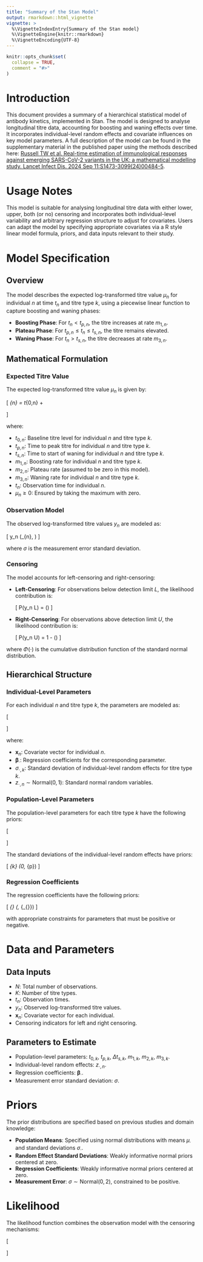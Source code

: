 ```yaml
---
title: "Summary of the Stan Model"
output: rmarkdown::html_vignette
vignette: >
  %\VignetteIndexEntry{Summary of the Stan model}
  %\VignetteEngine{knitr::rmarkdown}
  %\VignetteEncoding{UTF-8}
---
```


```r
knitr::opts_chunk$set(
  collapse = TRUE,
  comment = "#>"
)
```

# Introduction

This document provides a summary of a hierarchical statistical model of antibody kinetics, implemented in Stan. The model is designed to analyse longitudinal titre data, accounting for boosting and waning effects over time. It incorporates individual-level random effects and covariate influences on key model parameters. A full description of the model can be found in the supplementary material in the published paper using the methods described here:
[Russell TW et al. Real-time estimation of immunological responses against emerging SARS-CoV-2 variants in the UK: a mathematical modelling study. Lancet Infect Dis. 2024 Sep 11:S1473-3099(24)00484-5](https://doi.org/10.1016/s1473-3099(24)00484-5).

# Usage Notes

This model is suitable for analysing longitudinal titre data with either lower, upper, both (or no) censoring and incorporates both individual-level variability and arbitrary regression structure to adjust for covariates. Users can adapt the model by specifying appropriate covariates via a R style linear model formula, priors, and data inputs relevant to their study.

# Model Specification

## Overview

The model describes the expected log-transformed titre value $\mu_{n}$ for individual $n$ at time $t_n$ and titre type $k$, using a piecewise linear function to capture boosting and waning phases:

- **Boosting Phase**: For $t_n < t_{p,n}$, the titre increases at rate $m_{1,n}$.
- **Plateau Phase**: For $t_{p,n} \leq t_n \leq t_{s,n}$, the titre remains elevated.
- **Waning Phase**: For $t_n > t_{s,n}$, the titre decreases at rate $m_{3,n}$.

## Mathematical Formulation

### Expected Titre Value

The expected log-transformed titre value $\mu_{n}$ is given by:

\[
\mu_{n} = t_{0,n} + \begin{cases}
m_{1,n} \cdot t_n, & \text{if } t_n < t_{p,n} \\
m_{1,n} \cdot t_{p,n} + m_{2,n} \cdot (t_n - t_{p,n}), & \text{if } t_{p,n} \leq t_n \leq t_{s,n} \\
m_{1,n} \cdot t_{p,n} + m_{2,n} \cdot (t_{s,n} - t_{p,n}) + m_{3,n} \cdot (t_n - t_{s,n}), & \text{if } t_n > t_{s,n}
\end{cases}
\]

where:

- $t_{0,n}$: Baseline titre level for individual $n$ and titre type $k$.
- $t_{p,n}$: Time to peak titre for individual $n$ and titre type $k$.
- $t_{s,n}$: Time to start of waning for individual $n$ and titre type $k$.
- $m_{1,n}$: Boosting rate for individual $n$ and titre type $k$.
- $m_{2,n}$: Plateau rate (assumed to be zero in this model).
- $m_{3,n}$: Waning rate for individual $n$ and titre type $k$.
- $t_n$: Observation time for individual $n$.
- $\mu_{n} \geq 0$: Ensured by taking the maximum with zero.

### Observation Model

The observed log-transformed titre values $y_n$ are modeled as:

\[
y_n \sim \text{Normal}(\mu_{n}, \sigma)
\]

where $\sigma$ is the measurement error standard deviation.

### Censoring

The model accounts for left-censoring and right-censoring:

- **Left-Censoring**: For observations below detection limit $L$, the likelihood contribution is:

  \[
  P(y_n \leq L) = \Phi\left(\dfrac{L - \mu_{n}}{\sigma}\right)
  \]

- **Right-Censoring**: For observations above detection limit $U$, the likelihood contribution is:

  \[
  P(y_n \geq U) = 1 - \Phi\left(\dfrac{U - \mu_{n}}{\sigma}\right)
  \]

where $\Phi(\cdot)$ is the cumulative distribution function of the standard normal distribution.

## Hierarchical Structure

### Individual-Level Parameters

For each individual $n$ and titre type $k$, the parameters are modeled as:

\[
\begin{aligned}
t_{0,n} &= t_{0,k} + \mathbf{x}_n^\top \boldsymbol{\beta}_{t_0} + \sigma_{t_0,k} \cdot z_{t_0,n} \\
t_{p,n} &= t_{p,k} + \mathbf{x}_n^\top \boldsymbol{\beta}_{t_p} + \sigma_{t_p,k} \cdot z_{t_p,n} \\
t_{s,n} &= t_{p,n} + \Delta t_{s,k} + \mathbf{x}_n^\top \boldsymbol{\beta}_{t_s} + \sigma_{t_s,k} \cdot z_{t_s,n} \\
m_{1,n} &= m_{1,k} + \mathbf{x}_n^\top \boldsymbol{\beta}_{m_1} + \sigma_{m_1,k} \cdot z_{m_1,n} \\
m_{2,n} &= m_{2,k} + \mathbf{x}_n^\top \boldsymbol{\beta}_{m_2} + \sigma_{m_2,k} \cdot z_{m_2,n} \\
m_{3,n} &= m_{3,k} + \mathbf{x}_n^\top \boldsymbol{\beta}_{m_3} + \sigma_{m_3,k} \cdot z_{m_3,n}
\end{aligned}
\]

where:

- $\mathbf{x}_n$: Covariate vector for individual $n$.
- $\boldsymbol{\beta}_{\cdot}$: Regression coefficients for the corresponding parameter.
- $\sigma_{\cdot,k}$: Standard deviation of individual-level random effects for titre type $k$.
- $z_{\cdot,n} \sim \text{Normal}(0, 1)$: Standard normal random variables.

### Population-Level Parameters

The population-level parameters for each titre type $k$ have the following priors:

\[
\begin{aligned}
T_0^{p,k} &\sim \text{Normal}(\mu_{t_0}, \sigma_{t_0}) \\
t_p^{p,k} &\sim \text{Normal}(\mu_{t_p}, \sigma_{t_p}) \\
\Delta t_{p,k} &\sim \text{Normal}(\mu_{t_s} - \mu_{t_p}, \sigma_{t_s}) \\
m_1^{p,k} &\sim \text{Normal}(\mu_{m_1}, \sigma_{m_1}) \\
m_2^{p,k} &\sim \text{Normal}(\mu_{m_2}, \sigma_{m_2}) \\
m_3^{p,k} &\sim \text{Normal}(\mu_{m_3}, \sigma_{m_3})
\end{aligned}
\]

The standard deviations of the individual-level random effects have priors:

\[
\sigma_{k} \sim \text{Normal}(0, \sigma_{p})
\]

### Regression Coefficients

The regression coefficients have the following priors:

\[
\boldsymbol{\beta}_{\cdot} \sim \text{Normal}(\mathbf{0}, \sigma_{\beta_{\cdot}})
\]

with appropriate constraints for parameters that must be positive or negative.

# Data and Parameters

## Data Inputs

- $N$: Total number of observations.
- $K$: Number of titre types.
- $t_n$: Observation times.
- $y_n$: Observed log-transformed titre values.
- $\mathbf{x}_n$: Covariate vector for each individual.
- Censoring indicators for left and right censoring.

## Parameters to Estimate

- Population-level parameters: $t_{0,k}$, $t_{p,k}$, $\Delta t_{s,k}$, $m_{1,k}$, $m_{2,k}$, $m_{3,k}$.
- Individual-level random effects: $z_{\cdot,n}$.
- Regression coefficients: $\boldsymbol{\beta}_{\cdot}$.
- Measurement error standard deviation: $\sigma$.

# Priors

The prior distributions are specified based on previous studies and domain knowledge:

- **Population Means**: Specified using normal distributions with means $\mu_{\cdot}$ and standard deviations $\sigma_{\cdot}$.
- **Random Effect Standard Deviations**: Weakly informative normal priors centered at zero.
- **Regression Coefficients**: Weakly informative normal priors centered at zero.
- **Measurement Error**: $\sigma \sim \text{Normal}(0, 2)$, constrained to be positive.

# Likelihood

The likelihood function combines the observation model with the censoring mechanisms:

\[
\begin{aligned}
&\text{For uncensored observations:} \quad y_n \sim \text{Normal}(\mu_{n}, \sigma) \\
&\text{For left-censored observations:} \quad P(y_n \leq L) = \Phi\left(\dfrac{L - \mu_{n}}{\sigma}\right) \\
&\text{For right-censored observations:} \quad P(y_n \geq U) = 1 - \Phi\left(\dfrac{U - \mu_{n}}{\sigma}\right)
\end{aligned}
\]


